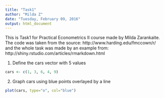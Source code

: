 ```yaml
---
title: "Task1"
author: "Milda Z"
date: "Tuesday, February 09, 2016"
output: html_document
---
```


This is Task1 for Practical Econometrics II course made by Milda Zarankaite. 
The code was taken from the source: http://www.harding.edu/fmccown/r/ and the whole task was made by an example from: http://shiny.rstudio.com/articles/rmarkdown.html

1. Define the cars vector with 5 values
```r
cars <- c(1, 3, 6, 4, 9)
```
2. Graph cars using blue points overlayed by a line
```r
plot(cars, type="o", col="blue")
```
